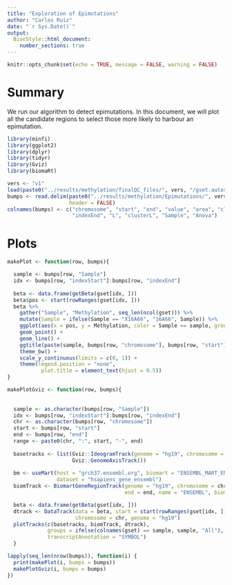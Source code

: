 ```yaml
---
title: "Exploration of Epimutations"
author: "Carlos Ruiz"
date: "`r Sys.Date()`"
output:
  BiocStyle::html_document:
    number_sections: true
---
```


```r
knitr::opts_chunk$set(echo = TRUE, message = FALSE, warning = FALSE)
```

# Summary

We run our algorithm to detect epimutations. In this document, we will plot all the candidate regions to select those more likely to harbour an epimutation.

```r
library(minfi)
library(ggplot2)
library(dplyr)
library(tidyr)
library(Gviz)
library(biomaRt)

vers <- "v1"
load(paste0("../results/methylation/finalQC_files/", vers, "/gset.autosomic.Rdata"))
bumps <- read.delim(paste0("../results/methylation/Epimutations/", vers, "/bumpsSel.txt"), 
                    header = FALSE)
colnames(bumps) <- c("chromosome", "start", "end", "value", "area", "cluster", "indexStart",
                     "indexEnd", "L", "clusterL", "Sample", "Anova")
```


# Plots

```r
makePlot <- function(row, bumps){

  sample <- bumps[row, "Sample"]
  idx <- bumps[row, "indexStart"]:bumps[row, "indexEnd"]
  
  beta <- data.frame(getBeta(gset[idx, ]))
  beta$pos <- start(rowRanges(gset[idx, ]))
  beta %>%
    gather("Sample", "Methylation", seq_len(ncol(gset))) %>%
    mutate(Sample = ifelse(Sample == "X16A66", "16A66", Sample)) %>%
    ggplot(aes(x = pos, y = Methylation, color = Sample == sample, group = Sample)) +
    geom_point() + 
    geom_line() +
    ggtitle(paste(sample, bumps[row, "chromosome"], bumps[row, "start"], bumps[row, "end"])) +
    theme_bw() +
    scale_y_continuous(limits = c(0, 1)) +
    theme(legend.position = "none",
           plot.title = element_text(hjust = 0.5))
}

makePlotGviz <- function(row, bumps){
  
 
  sample <- as.character(bumps[row, "Sample"])
  idx <- bumps[row, "indexStart"]:bumps[row, "indexEnd"]
  chr <- as.character(bumps[row, "chromosome"])
  start <- bumps[row, "start"]
  end <- bumps[row, "end"]
  range <- paste0(chr, ":", start, "-", end)
  
  basetracks <- list(Gviz::IdeogramTrack(genome = "hg19", chromosome = chr), 
                     Gviz::GenomeAxisTrack())
  
  bm <- useMart(host = "grch37.ensembl.org", biomart = "ENSEMBL_MART_ENSEMBL",
                dataset = "hsapiens_gene_ensembl")
  biomTrack <- BiomartGeneRegionTrack(genome = "hg19", chromosome = chr, start = start, 
                                      end = end, name = "ENSEMBL", biomart = bm)

  beta <- data.frame(getBeta(gset[idx, ]))
  dtrack <- DataTrack(data = beta, start = start(rowRanges(gset[idx, ])), width = 1,
                      chromosome = chr, genome = "hg19")
  plotTracks(c(basetracks, biomTrack, dtrack),
             groups = ifelse(colnames(gset) == sample, sample, "All"), type = "b",
             transcriptAnnotation = "SYMBOL")
  }

```

```r
lapply(seq_len(nrow(bumps)), function(i) {
  print(makePlot(i, bumps = bumps))
  makePlotGviz(i, bumps = bumps)
})
```

